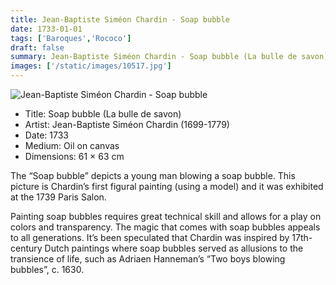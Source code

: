 ```yaml
---
title: Jean-Baptiste Siméon Chardin - Soap bubble
date: 1733-01-01
tags: ['Baroques','Rococo']
draft: false
summary: Jean-Baptiste Siméon Chardin - Soap bubble (La bulle de savon)
images: ['/static/images/10517.jpg']
---
```


![Jean-Baptiste Siméon Chardin - Soap bubble](/static/images/10517.jpg)

* Title: Soap bubble (La bulle de savon)
* Artist: Jean-Baptiste Siméon Chardin (1699-1779)
* Date: 1733
* Medium: Oil on canvas
* Dimensions: 61 × 63 cm

The “Soap bubble” depicts a young man blowing a soap bubble. This picture is Chardin’s first figural painting (using a model) and it was exhibited at the 1739 Paris Salon. 

Painting soap bubbles requires great technical skill and allows for a play on colors and transparency. The magic that comes with soap bubbles appeals to all generations. It’s been speculated that Chardin was inspired by 17th-century Dutch paintings where soap bubbles served as allusions to the transience of life, such as Adriaen Hanneman’s “Two boys blowing bubbles”, c. 1630.
